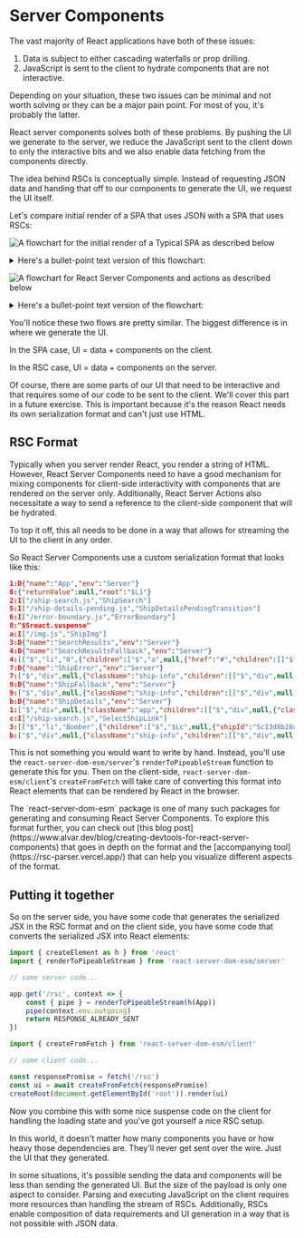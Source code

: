 # Server Components

The vast majority of React applications have both of these issues:

1. Data is subject to either cascading waterfalls or prop drilling.
2. JavaScript is sent to the client to hydrate components that are not
   interactive.

Depending on your situation, these two issues can be minimal and not worth
solving or they can be a major pain point. For most of you, it's probably the
latter.

React server components solves both of these problems. By pushing the UI we
generate to the server, we reduce the JavaScript sent to the client down to only
the interactive bits and we also enable data fetching from the components
directly.

The idea behind RSCs is conceptually simple. Instead of requesting JSON data and
handing that off to our components to generate the UI, we request the UI itself.

Let's compare initial render of a SPA that uses JSON with a SPA that uses RSCs:

![A flowchart for the initial render of a Typical SPA as described below](/img/spa-initial-render.png)

<details>
<summary>Here's a bullet-point text version of this flowchart:</summary>

- User goes to site

  - Browser requests document
    - Server responds with document
      - Browser renders loading spinner
  - Browser requests client code
    - Server responds with client code
      - Browser updates UI components
  - Browser requests data
    - Server generates data response
      - Browser sends JSON
        - Browser updates UI with JSON data

</details>

![A flowchart for React Server Components and actions as described below](/img/super-simple-rsc-initial-render.png)

<details>
<summary>Here's a bullet-point text version of the flowchart:</summary>

- User goes to site

  - Browser requests document
    - Server responds with document
      - Browser renders Suspense fallback
  - Browser requests JSX payload
    - Server generates Serialized JSX with `react-server-dom-esm/server.renderToPipeableStream`
      - Server streams Serialized JSX
        - Browser renders streamed UI with `react-server-dom-esm/client.createFromFetch`
          - Browser requests client component code
            - Server responds with client component code
              - Browser hydrates client components

</details>

You'll notice these two flows are pretty similar. The biggest difference is in
where we generate the UI.

In the SPA case, UI = data + components on the client.

In the RSC case, UI = data + components on the server.

Of course, there are some parts of our UI that need to be interactive and
that requires some of our code to be sent to the client. We'll cover this part
in a future exercise. This is important because it's the reason React needs its
own serialization format and can't just use HTML.

## RSC Format

Typically when you server render React, you render a string of HTML. However,
React Server Components need to have a good mechanism for mixing components for
client-side interactivity with components that are rendered on the server only.
Additionally, React Server Actions also necessitate a way to send a reference
to the client-side component that will be hydrated.

To top it off, this all needs to be done in a way that allows for streaming the
UI to the client in any order.

So React Server Components use a custom serialization format that looks like
this:

```json nolang nonumber
1:D{"name":"App","env":"Server"}
0:{"returnValue":null,"root":"$L1"}
2:I["/ship-search.js","ShipSearch"]
5:I["/ship-details-pending.js","ShipDetailsPendingTransition"]
6:I["/error-boundary.js","ErrorBoundary"]
8:"$Sreact.suspense"
a:I["/img.js","ShipImg"]
3:D{"name":"SearchResults","env":"Server"}
4:D{"name":"SearchResultsFallback","env":"Server"}
4:[["$","li","0",{"children":["$","a",null,{"href":"#","children":[["$","img",null,{"src":"/img/fallback-ship.png","alt":"loading"}],"... loading"]}]}],["$","li","1",{"children":["$","a",null,{"href":"#","children":[["$","img",null,{"src":"/img/fallback-ship.png","alt":"loading"}],"... loading"]}]}],["$","li","2",{"children":["$","a",null,{"href":"#","children":[["$","img",null,{"src":"/img/fallback-ship.png","alt":"loading"}],"... loading"]}]}],["$","li","3",{"children":["$","a",null,{"href":"#","children":[["$","img",null,{"src":"/img/fallback-ship.png","alt":"loading"}],"... loading"]}]}],["$","li","4",{"children":["$","a",null,{"href":"#","children":[["$","img",null,{"src":"/img/fallback-ship.png","alt":"loading"}],"... loading"]}]}],["$","li","5",{"children":["$","a",null,{"href":"#","children":[["$","img",null,{"src":"/img/fallback-ship.png","alt":"loading"}],"... loading"]}]}],["$","li","6",{"children":["$","a",null,{"href":"#","children":[["$","img",null,{"src":"/img/fallback-ship.png","alt":"loading"}],"... loading"]}]}],["$","li","7",{"children":["$","a",null,{"href":"#","children":[["$","img",null,{"src":"/img/fallback-ship.png","alt":"loading"}],"... loading"]}]}],["$","li","8",{"children":["$","a",null,{"href":"#","children":[["$","img",null,{"src":"/img/fallback-ship.png","alt":"loading"}],"... loading"]}]}],["$","li","9",{"children":["$","a",null,{"href":"#","children":[["$","img",null,{"src":"/img/fallback-ship.png","alt":"loading"}],"... loading"]}]}],["$","li","10",{"children":["$","a",null,{"href":"#","children":[["$","img",null,{"src":"/img/fallback-ship.png","alt":"loading"}],"... loading"]}]}],["$","li","11",{"children":["$","a",null,{"href":"#","children":[["$","img",null,{"src":"/img/fallback-ship.png","alt":"loading"}],"... loading"]}]}]]
7:D{"name":"ShipError","env":"Server"}
7:["$","div",null,{"className":"ship-info","children":[["$","div",null,{"className":"ship-info__img-wrapper","children":["$","img",null,{"src":"/img/broken-ship.webp","alt":"broken ship"}]}],["$","section",null,{"children":["$","h2",null,{"children":"There was an error"}]}],["$","section",null,{"children":["There was an error loading \"","0268fc4817ad1","\""]}]]}]
9:D{"name":"ShipFallback","env":"Server"}
9:["$","div",null,{"className":"ship-info","children":[["$","div",null,{"className":"ship-info__img-wrapper","children":["$","$La",null,{"src":"/img/ships/0268fc4817ad1.webp?size=200","alt":"0268fc4817ad1"}]}],["$","section",null,{"children":["$","h2",null,{"children":"Loading..."}]}],["$","div",null,{"children":["Top Speed: XX"," ",["$","small",null,{"children":"lyh"}]]}],["$","section",null,{"children":["$","ul",null,{"children":[["$","li","0",{"children":[["$","label",null,{"children":"loading"}],":"," ",["$","span",null,{"children":["XX ",["$","small",null,{"children":"(loading)"}]]}]]}],["$","li","1",{"children":[["$","label",null,{"children":"loading"}],":"," ",["$","span",null,{"children":["XX ",["$","small",null,{"children":"(loading)"}]]}]]}],["$","li","2",{"children":[["$","label",null,{"children":"loading"}],":"," ",["$","span",null,{"children":["XX ",["$","small",null,{"children":"(loading)"}]]}]]}]]}]}]]}]
b:D{"name":"ShipDetails","env":"Server"}
1:["$","div",null,{"className":"app","children":[["$","div",null,{"className":"search","children":["$","$L2",null,{"search":"m","results":"$L3","fallback":"$4"}]}],["$","$L5",null,{"children":["$","$L6",null,{"fallback":"$7","children":["$","$8",null,{"fallback":"$9","children":"$Lb"}]}]}]]}]
c:I["/ship-search.js","SelectShipLink"]
3:[["$","li","Bomber",{"children":["$","$Lc",null,{"shipId":"5c13d8b28a14a","highlight":false,"children":[["$","$La",null,{"src":"/img/ships/5c13d8b28a14a.webp?size=20","alt":"Bomber"}],"Bomber"]}]}],["$","li","Diplomatic Vessel",{"children":["$","$Lc",null,{"shipId":"6f375578ead88","highlight":false,"children":[["$","$La",null,{"src":"/img/ships/6f375578ead88.webp?size=20","alt":"Diplomatic Vessel"}],"Diplomatic Vessel"]}]}],["$","li","Mining Ship",{"children":["$","$Lc",null,{"shipId":"627c497212456","highlight":false,"children":[["$","$La",null,{"src":"/img/ships/627c497212456.webp?size=20","alt":"Mining Ship"}],"Mining Ship"]}]}],["$","li","Medical Ship",{"children":["$","$Lc",null,{"shipId":"0268fc4817ad1","highlight":true,"children":[["$","$La",null,{"src":"/img/ships/0268fc4817ad1.webp?size=20","alt":"Medical Ship"}],"Medical Ship"]}]}]]
b:["$","div",null,{"className":"ship-info","children":[["$","div",null,{"className":"ship-info__img-wrapper","children":["$","$La",null,{"src":"/img/ships/0268fc4817ad1.webp?size=200","alt":"Medical Ship"}]}],["$","section",null,{"children":["$","h2",null,{"children":"Medical Ship"}]}],["$","div",null,{"children":["Top Speed: ",2," ",["$","small",null,{"children":"lyh"}]]}],["$","section",null,{"children":["$","p",null,{"children":"NOTE: This ship is not equipped with any weapons."}]}]]}]
```

This is not something you would want to write by hand. Instead, you'll use the
`react-server-dom-esm/server`'s `renderToPipeableStream` function to generate
this for you. Then on the client-side, `react-server-dom-esm/client`'s
`createFromFetch` will take care of converting this format into React elements
that can be rendered by React in the browser.

<callout-info>
	The `react-server-dom-esm` package is one of many such packages for generating
	and consuming React Server Components.
</callout-info>

<callout-success>
	To explore this format further, you can check out [this blog
	post](https://www.alvar.dev/blog/creating-devtools-for-react-server-components)
	that goes in depth on the format and the [accompanying
	tool](https://rsc-parser.vercel.app/) that can help you visualize different
	aspects of the format.
</callout-success>

## Putting it together

So on the server side, you have some code that generates the serialized JSX in
the RSC format and on the client side, you have some code that converts the
serialized JSX into React elements:

```js filename=server.js
import { createElement as h } from 'react'
import { renderToPipeableStream } from 'react-server-dom-esm/server'

// some server code...

app.get('/rsc', context => {
	const { pipe } = renderToPipeableStream(h(App))
	pipe(context.env.outgoing)
	return RESPONSE_ALREADY_SENT
})
```

```js filename=client.js
import { createFromFetch } from 'react-server-dom-esm/client'

// some client code...

const responsePromise = fetch('/rsc')
const ui = await createFromFetch(responsePromise)
createRoot(document.getElementById('root')).render(ui)
```

Now you combine this with some nice suspense code on the client for handling the
loading state and you've got yourself a nice RSC setup.

In this world, it doesn't matter how many components you have or how heavy those
dependencies are. They'll never get sent over the wire. Just the UI that they
generated.

<callout-warning>
	In some situations, it's possible sending the data and components will be less
	than sending the generated UI. But the size of the payload is only one aspect
	to consider. Parsing and executing JavaScript on the client requires more
	resources than handling the stream of RSCs. Additionally, RSCs enable
	composition of data requirements and UI generation in a way that is not
	possible with JSON data.
</callout-warning>
